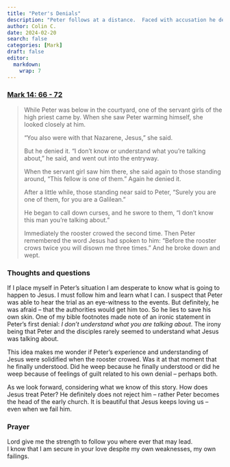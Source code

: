 ```yaml
---
title: "Peter's Denials"
description: "Peter follows at a distance.  Faced with accusation he denies Jesus."
author: Colin C.
date: 2024-02-20
search: false
categories: [Mark]
draft: false
editor: 
  markdown: 
    wrap: 7
---
```


### [Mark 14: 66 - 72](https://www.bible.com/bible/111/MRK.14.NIV)

> While Peter was below in the courtyard, one of the servant girls of the high priest came by. When she saw Peter warming himself, she looked closely at him.
> 
> “You also were with that Nazarene, Jesus,” she said.
> 
> But he denied it. “I don’t know or understand what you’re talking about,” he said, and went out into the entryway.
> 
> When the servant girl saw him there, she said again to those standing around, “This fellow is one of them.” Again he denied it.
> 
> After a little while, those standing near said to Peter, “Surely you are one of them, for you are a Galilean.”
>
> He began to call down curses, and he swore to them, “I don’t know this man you’re talking about.”
>
> Immediately the rooster crowed the second time. Then Peter remembered the word Jesus had spoken to him: “Before the rooster crows twice you will disown me three times.” And he broke down and wept.

### Thoughts and questions 

If I place myself in Peter's situation I am desperate to know what is going to happen to Jesus.  I must follow him and learn what I can.  I suspect that Peter was able to hear the trial as an eye-witness to the events.  But definitely, he was afraid -- that the authorities would get him too.  So he lies to save his own skin.  One of my bible footnotes made note of an ironic statement in Peter's first denial: _I don't understand what you are talking about_. The irony being that Peter and the disciples rarely seemed to understand what Jesus was talking about.  

This idea makes me wonder if Peter's experience and understanding of Jesus were solidified when the rooster crowed.  Was it at that moment that he finally understood.  Did he weep because he finally understood or did he weep because of feelings of guilt related to his own denial -- perhaps both.  

As we look forward, considering what we know of this story.  How does Jesus treat Peter?  He definitely does not reject him -- rather Peter becomes the head of the early church.  It is beautiful that Jesus keeps loving us -- even when we fail him. 

### Prayer

Lord give me the strength to follow you where ever that may lead.\
I know that I am secure in your love despite my own weaknesses, my own failings.